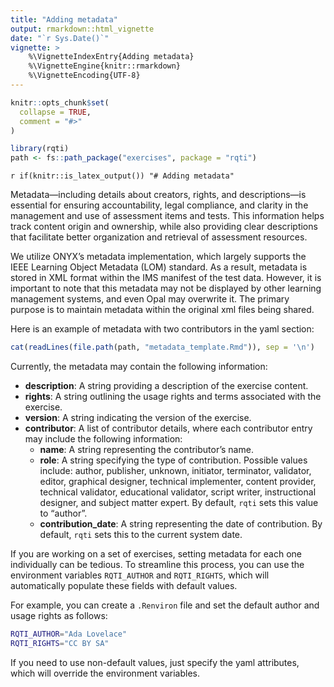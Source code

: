 ```yaml
---
title: "Adding metadata"
output: rmarkdown::html_vignette
date: "`r Sys.Date()`"
vignette: >
    %\VignetteIndexEntry{Adding metadata}
    %\VignetteEngine{knitr::rmarkdown}
    %\VignetteEncoding{UTF-8}
---
```


```r
knitr::opts_chunk$set(
  collapse = TRUE,
  comment = "#>"
)
```

```r
library(rqti)
path <- fs::path_package("exercises", package = "rqti")
```

`r if(knitr::is_latex_output()) "# Adding metadata"`

Metadata---including details about creators, rights, and descriptions---is essential for ensuring accountability, legal compliance, and clarity in the management and use of assessment items and tests. This information helps track content origin and ownership, while also providing clear descriptions that facilitate better organization and retrieval of assessment resources.

We utilize ONYX's metadata implementation, which largely supports the IEEE Learning Object Metadata (LOM) standard. As a result, metadata is stored in XML format within the IMS manifest of the test data. However, it is important to note that this metadata may not be displayed by other learning management systems, and even Opal may overwrite it. The primary purpose is to maintain metadata within the original xml files being shared.

Here is an example of metadata with two contributors in the yaml section:

```r
cat(readLines(file.path(path, "metadata_template.Rmd")), sep = '\n')
```

Currently, the metadata may contain the following information:

- **description**: A string providing a description of the exercise content.
- **rights**: A string outlining the usage rights and terms associated with the exercise.
- **version**: A string indicating the version of the exercise.
- **contributor**: A list of contributor details, where each contributor entry may include the following information:
  - **name**: A string representing the contributor's name.
  - **role**: A string specifying the type of contribution. Possible values include: author, publisher, unknown, initiator, terminator, validator, editor, graphical designer, technical implementer, content provider, technical validator, educational validator, script writer, instructional designer, and subject matter expert. By default, `rqti` sets this value to "author".
  - **contribution_date**: A string representing the date of contribution. By default, `rqti` sets this to the current system date.
  
If you are working on a set of exercises, setting metadata for each one individually can be tedious. To streamline this process, you can use the environment variables `RQTI_AUTHOR` and `RQTI_RIGHTS`, which will automatically populate these fields with default values.

For example, you can create a `.Renviron` file and set the default author and usage rights as follows:

```bash
RQTI_AUTHOR="Ada Lovelace"
RQTI_RIGHTS="CC BY SA"
```

If you need to use non-default values, just specify the yaml attributes, which will override the environment variables.

